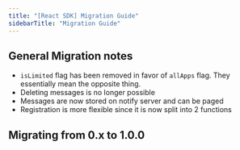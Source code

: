 ```yaml
---
title: "[React SDK] Migration Guide"
sidebarTitle: "Migration Guide"
---
```



## General Migration notes

- `isLimited` flag has been removed in favor of `allApps` flag. They essentially mean the opposite thing.
- Deleting messages is no longer possible
- Messages are now stored on notify server and can be paged
- Registration is more flexible since it is now split into 2 functions

## Migrating from 0.x to 1.0.0

<Migration />
